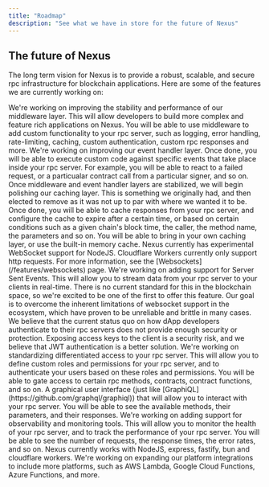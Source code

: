 ```yaml
---
title: "Roadmap"
description: "See what we have in store for the future of Nexus"
---
```


## The future of Nexus

The long term vision for Nexus is to provide a robust, scalable, and secure rpc infrastructure for blockchain applications. Here are some of the features we are currently working on:


<Steps>
  <Step title="Middleware">
    We're working on improving the stability and performance of our middleware layer. This will allow developers to build more complex and feature rich applications on Nexus. You will be able to use middleware to add custom functionality to your rpc server, such as logging, error handling, rate-limiting, caching, custom authentication, custom rpc responses and more.
  </Step>
  <Step title="Event Handlers">
    We're working on improving our event handler layer. Once done, you will be able to execute custom code against specific events that take place inside your rpc server. For example, you will be able to react to a failed request, or a particualar contract call from a particular signer, and so on.
  </Step>
  <Step title="Caching">
    Once middleware and event handler layers are stabilized, we will begin polishing our caching layer. This is something we originally had, and then elected to remove as it was not up to par with where we wanted it to be. Once done, you will be able to cache responses from your rpc server, and configure the cache to expire after a certain time, or based on certain conditions such as a given chain's block time, the caller, the method name, the parameters and so on. You will be able to bring in your own caching layer, or use the built-in memory cache.
  </Step>
  <Step title="Web Socket Support">
    Nexus currently has experimental WebSocket support for NodeJS. Cloudflare Workers currently only support http requests. For more information, see the [Websockets](/features/websockets) page.
  </Step>
  <Step title="SSE Support">
    We're working on adding support for Server Sent Events. This will allow you to stream data from your rpc server to your clients in real-time. There is no current standard for this in the blockchain space, so we're excited to be one of the first to offer this feature. Our goal is to overcome the inherent limitations of websocket support in the ecosystem, which have proven to be unreliable and brittle in many cases.
  </Step>
  <Step title="JWT Authentication">
    We believe that the current status quo on how dApp developers authenticate to their rpc servers does not provide enough security or protection. Exposing access keys to the client is a security risk, and we believe that JWT authentication is a better solution.
  </Step>
  <Step title="Custom Authorization">
    We're working on standardizing differentiated access to your rpc server. This will allow you to define custom roles and permissions for your rpc server, and to authenticate your users based on these roles and permissions. You will be able to gate access to certain rpc methods, contracts, contract functions, and so on.
  </Step>
  <Step title="Playground">
    A graphical user interface (just like [GraphiQL](https://github.com/graphql/graphiql)) that will allow you to interact with your rpc server. You will be able to see the available methods, their parameters, and their responses. 
  </Step>
  <Step title="Observability and Monitoring">
    We're working on adding support for observability and monitoring tools. This will allow you to monitor the health of your rpc server, and to track the performance of your rpc server. You will be able to see the number of requests, the response times, the error rates, and so on.
  </Step>
  <Step title="Expanding Platform Integrations">
    Nexus currently works with NodeJS, express, fastify, bun and cloudflare workers. We're working on expanding our platform integrations to include more platforms, such as AWS Lambda, Google Cloud Functions, Azure Functions, and more.
  </Step>
</Steps>